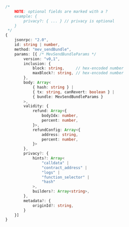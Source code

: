 <!-- TODO: get this from https://github.com/flashbots/mev-share/blob/main/specs/mev_sendBundle.md instead of duplicating -->

```typescript
/* 
    NOTE: optional fields are marked with a ?
    example: {
        privacy?: { ... } // privacy is optional
    }
 */
{
    jsonrpc: "2.0",
    id: string | number,
    method: "mev_sendBundle",
    params: [{ /* MevSendBundleParams */
        version: "v0,1",
        inclusion: {
            block: string,     // hex-encoded number
            maxBlock?: string, // hex-encoded number
        },
        body: Array<
            { hash: string } |
            { tx: string, canRevert: boolean } |
            { bundle: MevSendBundleParams }
        >,
        validity: {
            refund: Array<{
                bodyIdx: number,
                percent: number,
            }>,
            refundConfig: Array<{
                address: string,
                percent: number,
            }>
        },
        privacy?: {
            hints?: Array<
                "calldata" |
                "contract_address" |
                "logs" |
                "function_selector" |
                "hash"
            >,
            builders?: Array<string>,
        },
        metadata?: {
            originId?: string,
        }
    }]
}
```
